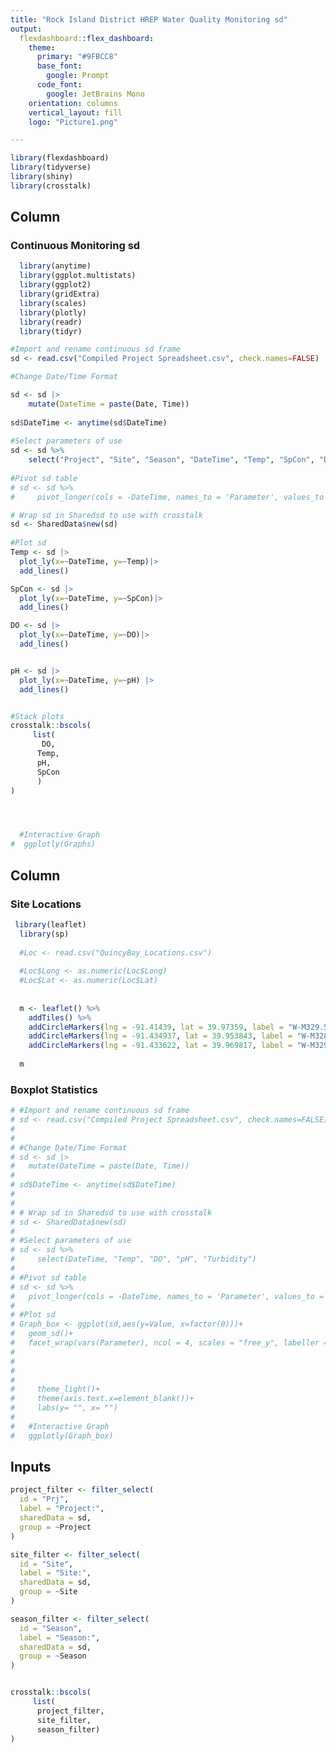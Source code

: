 ```yaml
---
title: "Rock Island District HREP Water Quality Monitoring sd"
output: 
  flexdashboard::flex_dashboard:
    theme:
      primary: "#9FBCC8"
      base_font:
        google: Prompt
      code_font:
        google: JetBrains Mono
    orientation: columns
    vertical_layout: fill
    logo: "Picture1.png"

---
```


```r
library(flexdashboard)
library(tidyverse)
library(shiny)
library(crosstalk)


```




Column {sd-width=550}
-----------------------------------------------------------------------

### Continuous Monitoring sd

```r

  library(anytime)
  library(ggplot.multistats)
  library(ggplot2)
  library(gridExtra)
  library(scales)
  library(plotly)
  library(readr)
  library(tidyr)

#Import and rename continuous sd frame
sd <- read.csv("Compiled Project Spreadsheet.csv", check.names=FALSE)

#Change Date/Time Format

sd <- sd |>
    mutate(DateTime = paste(Date, Time))
  
sd$DateTime <- anytime(sd$DateTime)
  
#Select parameters of use
sd <- sd %>% 
    select("Project", "Site", "Season", "DateTime", "Temp", "SpCon", "DO", "pH", "Turbidity", "Depth")
  
#Pivot sd table
# sd <- sd %>% 
#     pivot_longer(cols = -DateTime, names_to = 'Parameter', values_to = 'Value' )

# Wrap sd in Sharedsd to use with crosstalk
sd <- SharedData$new(sd)  
    
#Plot sd
Temp <- sd |> 
  plot_ly(x=~DateTime, y=~Temp)|> 
  add_lines()

SpCon <- sd |> 
  plot_ly(x=~DateTime, y=~SpCon)|> 
  add_lines()

DO <- sd |> 
  plot_ly(x=~DateTime, y=~DO)|> 
  add_lines()


pH <- sd |> 
  plot_ly(x=~DateTime, y=~pH) |> 
  add_lines()


#Stack plots
crosstalk::bscols(
     list(
       DO,
      Temp,
      pH,
      SpCon
      )
)




  #Interactive Graph
#  ggplotly(Graphs)

```

Column {sd-width=450}
-----------------------------------------------------------------------
    
### Site Locations

```r

 library(leaflet)
  library(sp)
  
  #Loc <- read.csv("QuincyBay_Locations.csv")
  
  #Loc$Long <- as.numeric(Loc$Long)
  #Loc$Lat <- as.numeric(Loc$Lat)
  
  
  m <- leaflet() %>% 
    addTiles() %>% 
    addCircleMarkers(lng = -91.41439, lat = 39.97359, label = "W-M329.5Y") %>%
    addCircleMarkers(lng = -91.434937, lat = 39.953843, label = "W-M328.8K") %>% 
    addCircleMarkers(lng = -91.433622, lat = 39.969817, label = "W-M329.8P")
  
  m

```

### Boxplot Statistics

```r

# #Import and rename continuous sd frame
# sd <- read.csv("Compiled Project Spreadsheet.csv", check.names=FALSE)
# 
#   
# #Change Date/Time Format
# sd <- sd |>
#   mutate(DateTime = paste(Date, Time))
# 
# sd$DateTime <- anytime(sd$DateTime)
# 
# 
# # Wrap sd in Sharedsd to use with crosstalk
# sd <- SharedData$new(sd)
#   
# #Select parameters of use
# sd <- sd %>% 
#     select(DateTime, "Temp", "DO", "pH", "Turbidity")
#   
# #Pivot sd table
# sd <- sd %>% 
#   pivot_longer(cols = -DateTime, names_to = 'Parameter', values_to = 'Value' )
#   
# #Plot sd
# Graph_box <- ggplot(sd,aes(y=Value, x=factor(0)))+
#   geom_sd()+
#   facet_wrap(vars(Parameter), ncol = 4, scales = "free_y", labeller = labeller(Parameter = 
#                                                                                    c("DO" = "DO (mg/L)",
#                                                                                      "pH" = "pH (none)",
#                                                                                      "Temp" = "Temp (C)",
#                                                                                      "Turbidity" = "Turbidity (FNU)")))+
#     theme_light()+
#     theme(axis.text.x=element_blank())+
#     labs(y= "", x= "")
#   
#   #Interactive Graph
#   ggplotly(Graph_box)

```


Inputs {.sidebar}
-----------------------------------

```r


project_filter <- filter_select(
  id = "Prj",
  label = "Project:",
  sharedData = sd,
  group = ~Project
)

site_filter <- filter_select(
  id = "Site",
  label = "Site:",
  sharedData = sd,
  group = ~Site
)

season_filter <- filter_select(
  id = "Season",
  label = "Season:",
  sharedData = sd,
  group = ~Season
)


crosstalk::bscols(
     list(
      project_filter,
      site_filter,
      season_filter)
)



```